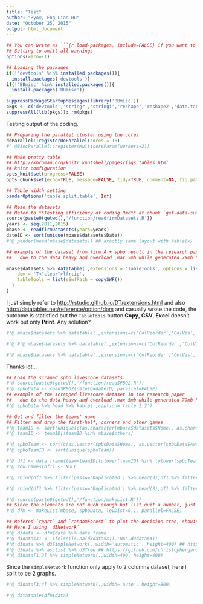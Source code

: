 ```yaml
---
title: "Test"
author: "Ryo®, Eng Lian Hu"
date: "October 25, 2015"
output: html_document
---
```


```r
## You can write as ```{r load-packages, include=FALSE} if you want to hide the particular chunk
## Setting to omitt all warnings
options(warn=-1)

## Loading the packages
if(!'devtools' %in% installed.packages()){
  install.packages('devtools')}
if(!'BBmisc' %in% installed.packages()){
  install.packages('BBmisc')}

suppressPackageStartupMessages(library('BBmisc'))
pkgs <- c('devtools','stringr','stringi','reshape','reshape2','data.table','sparkline','DT','plyr','dplyr','magrittr','foreach','doParallel','rmarkdown','tidyr','gtable','grid','gridExtra','pander','stringdist','knitr','rmarkdown','lubridate','d3Network','networkD3','htmlTable')
suppressAll(lib(pkgs)); rm(pkgs)
```

Testing output of the coding.

```r
## Preparing the parallel cluster using the cores
doParallel::registerDoParallel(cores = 16)
#' @BiocParallel::register(MulticoreParam(workers=2))

## Make pretty table
## http://kbroman.org/knitr_knutshell/pages/figs_tables.html
## knitr configuration
opts_knit$set(progress=FALSE)
opts_chunk$set(echo=TRUE, message=FALSE, tidy=TRUE, comment=NA, fig.path="figure/", fig.keep="high", fig.width=10, fig.height=6, fig.align="center")

## Table width setting
panderOptions('table.split.table', Inf)
```

```r
## Read the datasets
## Refer to **Testing efficiency of coding.Rmd** at chunk `get-data-summary-table-2.1`
source(paste0(getwd(),'/function/readfirmDatasets.R'))
years <- seq(2011,2015)
mbase <- readfirmDatasets(years=years)
dateID <- sort(unique(mbase$datasets$Date))
#'@ pander(head(mbase$datasets)) ## exactly same layout with kable(x)

## example of the dataset from firm A + spbo result in the research paper
##   due to the data heavy and overload ,max 5mb while generated 79mb html file, here I just simply subset the head section

mbase$datasets %>% datatable(.,extensions = 'TableTools', options = list(
    dom = 'T<"clear">lfrtip',
    tableTools = list(sSwfPath = copySWF())
  )
)
```

I just simply refer to <http://rstudio.github.io/DT/extensions.html> and also <http://datatables.net/reference/option/dom> and casually wrote the code, the outcome is statisfied but the `TableTools` button **Copy**, **CSV**, **Excel** doesn't work but only **Print**. Any solution?

```r
#'@ mbase$datasets %>% datatable(.,extensions=c('ColReorder','ColVis','TableTools'),options=list(dom='CT<"clear">Rlfrtip',colVis=list(exclude=c(0),activate='mouseover'),tableTools=list(sSwfPath=copySWF()),scrollX=TRUE,scrollCollapse=TRUE))

#'@ #'@ mbase$datasets %>% datatable(.,extensions=c('ColReorder','ColVis','TableTools'),options=list(dom='T|C<"clear">R|lfrtip',colVis=list(exclude=c(0),activate='mouseover'),tableTools=list(sSwfPath=copySWF()),scrollX=TRUE,scrollCollapse=TRUE))

#'@ mbase$datasets %>% datatable(.,extensions=c('ColReorder','ColVis','TableTools'),options=list(dom='T|C<"clear">l|Rfrtip',colVis=list(exclude=c(0),activate='mouseover'),tableTools=list(sSwfPath=copySWF()),scrollX=TRUE,scrollCollapse=TRUE))

```

Thanks lot...

```r
## Load the scraped spbo livescore datasets.
#'@ source(paste0(getwd(),'/function/readSPBO2.R'))
#'@ spboData <- readSPBO2(dateID=dateID, parallel=FALSE)
## example of the scrapped livescore dataset in the research paper
##   due to the data heavy and overload ,max 5mb while generated 79mb html file, here I just simply subset the head section
#'@ spboData %>% head %>% kable(.,caption='table 2.2')
```

```r
## Get and filter the teams' name
## Filter and drop the first-half, corners and other games
#'@ teamID <- sort(unique(c(as.character(mbase$datasets$Home), as.character(mbase$datasets$Away))))
#'@ teamID <- teamID[!teamID %in% mbase$others]

#'@ spboTeam <- sort(c(as.vector(spboData$Home), as.vector(spboData$Away)))
#'@ spboTeamID <- sort(unique(spboTeam))

#'@ df1 <- data.frame(team=teamID[tolower(teamID) %in% tolower(spboTeamID)], spbo=spboTeamID[tolower(spboTeamID) %in% tolower(teamID)]) %>% tbl_df %>% mutate(team=as.character(team),spbo=as.character(spbo),pass=ifelse(team==spbo,'Duplicated','Capital Letters')) %>% arrange(pass)
#'@ row.names(df1) <- NULL

#'@ rbind(df1 %>% filter(pass=='Duplicated') %>% head(3),df1 %>% filter(pass=='Capital Letters') %>% head(3)) %>% htmlTable(.,format = "html", output = F, align = c("l", "c", "c", "c"), escape=F,table.attr="class='table table-striped table-hover'")

#'@ rbind(df1 %>% filter(pass=='Duplicated') %>% head(3),df1 %>% filter(pass=='Capital Letters') %>%head(3)) %>% kable(.,caption='table 2.2')
```

```r
#'@ source(paste0(getwd(),'/function/makeList.R'))
## Since the elements are not much enough but list quit a number, just set parallel=FALSE will be faster few minutes.
#'@ dfm <- makeList(mbase, spboData, levDist=0.1, parallel=FALSE)
```

```r
## Refered `rpart` and `randomForest` to plot the decision tree, showing how to match the teams' name but required numeric data and also static graph.
## Here I using `d3Network`
#'@ d3data <- dfm$data %>% data.frame
#'@ d3data$X1 <- ifelse(is.na(d3data$X1),'NA',d3data$X1)
#'@ d3data %>% d3SimpleNetwork(.,width='automatic', height=400) ## https://github.com/christophergandrud/d3Network/issues/31
#'@ d3data %>% as.list %>% d3Tree ## https://github.com/christophergandrud/d3Network/issues/31
#'@ d3data[1:2] %>% simpleNetwork(.,width=400, height=400)
```

Since the `simpleNetwork` function only apply to 2 columns dataset, here I split to be 2 graphs.

```r
#'@ d3data[3:4] %>% simpleNetwork(.,width='auto', height=800)
```

```r
#'@ datatable(dfm$data)
```

